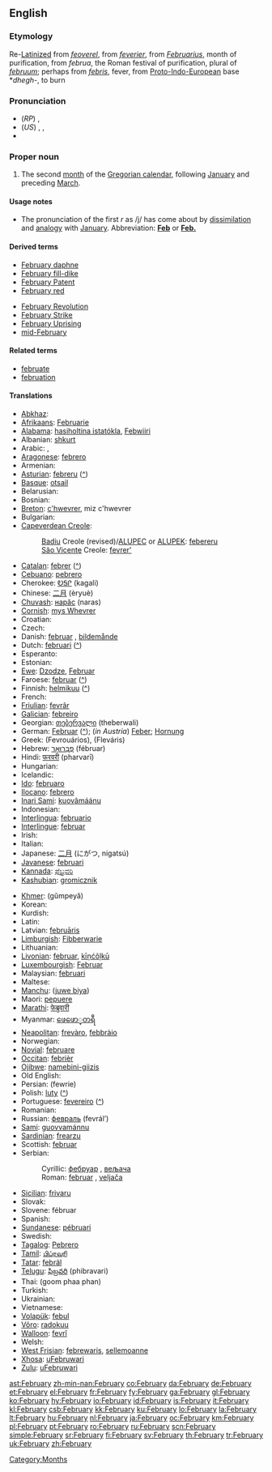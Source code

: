 ==English==

===Etymology===
Re-[[Latinize]]d from {{ME.}} ''[[feoverel]]'', from {{OF.}} ''[[feverier]]'', from {{L.}} ''[[Februarius]]'', month of purification, from ''februa'', the Roman festival of purification, plural of ''[[februum]]''; perhaps from {{L.}} ''[[febris]]'', fever, from [[Proto-Indo-European]] base *''dhegh-'', to burn

===Pronunciation===
* (''RP'') {{IPA|/ˈfɛbrʊəri/ or /ˈfɛbjʊəri/}}, {{SAMPA|/"fEbrU@ri/ or /"fEbjU@ri/}}
* (''US'') {{enPR|fĕbʹro͞o-ĕr'-ē or fĕbʹjo͞o-ĕr'-ē}}, {{IPA|/ˈfɛbruˌɛri/ or /ˈfɛbjuˌɛri/}}, {{SAMPA|/"fEbru%Eri/ or /"fEbju%Eri/}}
* {{audio|en-us-February.ogg|Audio (US)}}

===Proper noun===
{{en-proper noun|Februar|ies|-}}

# The second [[month]] of the [[Gregorian calendar]], following [[January]] and preceding [[March]].

====Usage notes====
* The pronunciation of the first ''r'' as /j/ has come about by [[dissimilation]] and [[analogy]] with [[January]]. Abbreviation: '''[[Feb]]''' or '''[[Feb.]]'''

====Derived terms====
{{top2}}
* [[February daphne]]
* [[February fill-dike]]
* [[February Patent]]
* [[February red]]
{{mid2}}
* [[February Revolution]]
* [[February Strike]]
* [[February Uprising]]
* [[mid-February]]
{{bottom}}

====Related terms====
* [[februate]]
* [[februation]]

====Translations====
{{trans-top|second month of the Gregorian calendar}}
* [[Abkhaz]]: {{Cyrl|[[жәабран]]}} {{IPAchar|(žwabran)}}
* [[Afrikaans]]: [[Februarie]]
* [[Alabama]]: [[hasiholtina istatókla]], [[Febwiiri]]
* Albanian: [[shkurt]]
* Arabic: {{t+|ar|فبراير|m|alt=فِبْرَايِر|tr=fibrāyir|sc=Arab}}, {{t-|ar|شباط|m|alt=شُبَاطٌ|tr=šubāʈ|sc=Arab}}
* [[Aragonese]]: [[febrero]]
* Armenian: {{t+|hy|փետրվար|sc=Hayeren|xs=Armenian}}
* [[Asturian]]: [[febreru]] {{m}} ([[:ast:febreru|^]])
* [[Basque]]: [[otsail]]
* Belarusian: {{t-|be|люты|tr=ljuty|sc=Cyrl|xs=Belarusian}}
* Bosnian: {{t-|bs|februar|m}}
* [[Breton]]: [[c'hwevrer]], miz c'hwevrer
* Bulgarian: {{t+|bg|февруари|m|tr=fevruari|sc=Cyrl}}
* [[Capeverdean Creole]]:
*: [[Badiu]] Creole (revised)/[[ALUPEC]] or [[ALUPEK]]: [[febereru]] {{m}}
*: [[São Vicente]] Creole: [[fevrer']]
* [[Catalan]]: [[febrer]] {{m}} ([[:ca:febrer|^]])
* [[Cebuano]]: [[pebrero]]
* Cherokee: [[ᎧᎦᎵ]] (kagali)
* Chinese: [[二月]] (èryuè)
* [[Chuvash]]: [[нарăс]] (naras)
* [[Cornish]]: [[mys Whevrer]]
* Croatian: {{t-|hr|veljača}}
* Czech: {{t+|cs|únor|m}}
* Danish: [[februar]] {{c}}, [[bildemånde]]
* Dutch: [[februari]] ([[:nl:februari|^]])
* Esperanto: {{t+|eo|februaro|xs=Esperanto}}
* Estonian: {{t+|et|veebruar}}
* [[Ewe]]: [[Dzodze]], [[Februar]]
* Faroese: [[februar]] ([[:fo:februar|^]])
* Finnish: [[helmikuu]] ([[:fi:helmikuu|^]])
* French: {{t+|fr|février|m}}
* [[Friulian]]: [[fevrâr]]
* [[Galician]]: [[febreiro]] {{m}}
* Georgian: [[თებერვალი]] (theberwali)
* German: [[Februar]] {{m}} ([[:de:Februar|^]]); (''in Austria'') [[Feber]]; [[Hornung]] {{m}}
* Greek: {{t+|el|Φεβρουάριος|m|sc=Grek}} (Fevrouários), {{t+|el|Φλεβάρης|m|sc=Grek}} (Fleváris)
* Hebrew: [[פברואר|פֶבְּרוּאָר]] (fébruar)
* Hindi: [[फरवरी]] (pharvarī)
* Hungarian: {{t+|hu|február}}
* Icelandic: {{t+|is|febrúar}}
* [[Ido]]: [[februaro]]
* [[Ilocano]]: [[febrero]]
* [[Inari Sami]]: [[kuovâmáánu]]
* Indonesian: {{t-|id|februari|xs=Indonesian}}
* [[Interlingua]]: [[februario]]
* [[Interlingue]]: [[februar]]
* Irish: {{t+|ga|Feabhra|xs=Irish}}
* Italian: {{t+|it|febbraio|m}}
* Japanese: [[二月]] (にがつ, nigatsú)
* [[Javanese]]: [[februari]]
* [[Kannada]]: [[ಫೆಬ್ರವರಿ]]
* [[Kashubian]]: [[gromicznik]]
{{trans-mid}}
* [[Khmer]]: {{Khmr|[[កុម្ភៈ]]}} (gŭmpeyă)
* Korean: {{t+|ko|이월|tr=iweol|sc=KOchar}}
* Kurdish: {{t+|ku|reşemî}}
* Latin: {{t+|la|Februarius}}
* Latvian: [[februāris]]
* [[Limburgish]]: [[Fibberwarie]]
* Lithuanian: {{t+|lt|vasaris|m|xs=Lithuanian}}
* [[Livonian]]: [[februar]], [[kīņćõļkū]]
* [[Luxembourgish]]: [[Februar]]
* Malaysian: [[februari]]
* Maltese: {{t-|mt|Frar|xs=Maltese}}
* [[Manchu]]: ([[juwe biya]])
* Maori: [[pepuere]]
* [[Marathi]]: [[फेब्रुवारी]]
* Myanmar: [[ဖေဖော္ဝာရီ]] {{IPAchar|(phephɔwaẏi)}}
* [[Neapolitan]]: [[frevàro]], [[febbràio]]
* Norwegian: {{t+|no|februar}}
* [[Novial]]: [[februare]]
* [[Occitan]]: [[febrièr]] {{m}}
* [[Ojibwe]]: [[namebini-giizis]]
* Old English: {{t-|ang|solmonaþ|m|xs=Old English}}
* Persian: {{fa-Arab|[[فوریه]]}} (fewrie)
* Polish: [[luty]] {{m}} ([[:pl:luty|^]])
* Portuguese: [[fevereiro]] {{m}} ([[:pt:fevereiro|^]])
* Romanian: {{t+|ro|februarie|m}}
* Russian: [[февраль]] (fevrál’) {{m}}
* [[Sami]]: [[guovvamánnu]]
* [[Sardinian]]: [[frearzu]] {{m}}
* Scottish: [[februar]]
* Serbian:
*: Cyrillic: [[фебруар#Serbian|фебруар]] {{m}}, [[вељача]] {{f}}
*: Roman: [[februar#Serbian|februar]] {{m}}, [[veljača]] {{f}}
* [[Sicilian]]: [[frivaru]] {{m}}
* Slovak: {{t+|sk|február|m}}
* Slovene: fébruar {{m}}
* Spanish: {{t+|es|febrero|m}}
* [[Sundanese]]: [[pébruari]]
* Swedish: {{t+|sv|februari}}
* [[Tagalog]]: [[Pebrero]]
* [[Tamil]]: [[பிப்ரவரி]]
* [[Tatar]]: [[febräl]]
* [[Telugu]]: [[ఫిబ్రవరి]] (phibravari)
* Thai: {{Thai|[[กุมภาพันธ์]]}} (goom phaa phan)
* Turkish: {{t+|tr|şubat}}
* Ukrainian: {{t+|uk|лютий|tr=ljútyj|sc=Cyrl|xs=Ukrainian}}
* Vietnamese: {{t+|vi|tháng hai|xs=Vietnamese}}
* [[Volapük]]: [[febul]]
* [[Võro]]: [[radokuu]]
* [[Walloon]]: [[fevrî]]
* Welsh: {{t-|cy|Chwefror|xs=Welsh}}
* [[West Frisian]]: [[febrewaris]], [[sellemoanne]]
* [[Xhosa]]: [[uFebruwari]]
* [[Zulu]]: [[uFebruwari]]
{{trans-bottom}}

[[Category:Months]]

[[ast:February]]
[[zh-min-nan:February]]
[[co:February]]
[[da:February]]
[[de:February]]
[[et:February]]
[[el:February]]
[[fr:February]]
[[fy:February]]
[[ga:February]]
[[gl:February]]
[[ko:February]]
[[hy:February]]
[[io:February]]
[[id:February]]
[[is:February]]
[[it:February]]
[[kl:February]]
[[csb:February]]
[[kk:February]]
[[ku:February]]
[[lo:February]]
[[la:February]]
[[lt:February]]
[[hu:February]]
[[nl:February]]
[[ja:February]]
[[oc:February]]
[[km:February]]
[[pl:February]]
[[pt:February]]
[[ro:February]]
[[ru:February]]
[[scn:February]]
[[simple:February]]
[[sr:February]]
[[fi:February]]
[[sv:February]]
[[th:February]]
[[tr:February]]
[[uk:February]]
[[zh:February]]